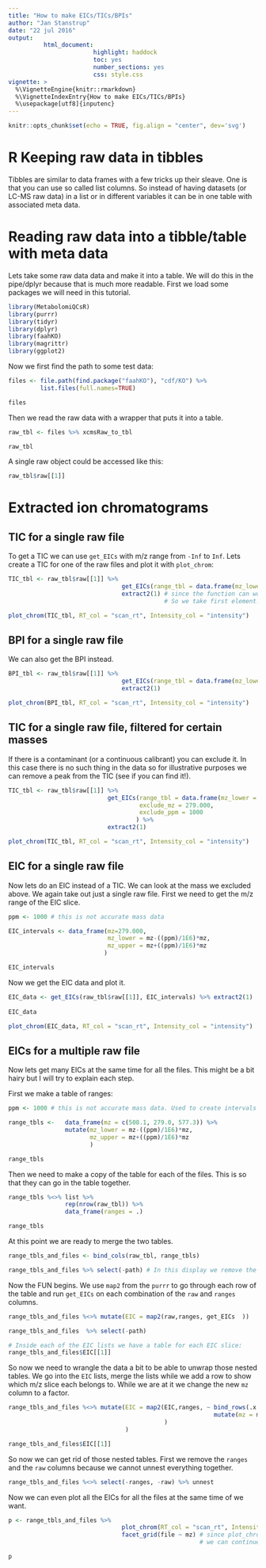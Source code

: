 ```yaml
---
title: "How to make EICs/TICs/BPIs"
author: "Jan Stanstrup"
date: "22 jul 2016"
output:
          html_document:
                        highlight: haddock
                        toc: yes
                        number_sections: yes
                        css: style.css
vignette: >
  %\VignetteEngine{knitr::rmarkdown}
  %\VignetteIndexEntry{How to make EICs/TICs/BPIs}
  %\usepackage[utf8]{inputenc}
---
```


```r
knitr::opts_chunk$set(echo = TRUE, fig.align = "center", dev='svg')
```

# R Keeping raw data in tibbles

Tibbles are similar to data frames with a few tricks up their sleave. One is that you can use so called list columns.
So instead of having datasets (or LC-MS raw data) in a list or in different variables it can be in one table with associated meta data.

# Reading raw data into a tibble/table with meta data

Lets take some raw data data and make it into a table. We will do this in the pipe/dplyr because that is much more readable.
First we load some packages we will need in this tutorial.

```r
library(MetabolomiQCsR)
library(purrr)
library(tidyr)
library(dplyr)
library(faahKO)
library(magrittr)
library(ggplot2)
```


Now we first find the path to some test data:

```r
files <- file.path(find.package("faahKO"), "cdf/KO") %>% 
         list.files(full.names=TRUE)

files
```

Then we read the raw data with a wrapper that puts it into a table.
```r
raw_tbl <- files %>% xcmsRaw_to_tbl

raw_tbl
```

A single raw object could be accessed like this:
```r
raw_tbl$raw[[1]]
```

# Extracted ion chromatograms
## TIC for a single raw file

To get a TIC we can use `get_EICs` with m/z range from `-Inf` to `Inf`.
Lets create a TIC for one of the raw files and plot it with `plot_chrom`:

```r
TIC_tbl <- raw_tbl$raw[[1]] %>% 
                                get_EICs(range_tbl = data.frame(mz_lower = -Inf,mz_upper = Inf)) %>% 
                                extract2(1) # since the function can work on multiple ranges we get a list. 
                                            # So we take first element.

plot_chrom(TIC_tbl, RT_col = "scan_rt", Intensity_col = "intensity")
```


## BPI for a single raw file

We can also get the BPI instead.

```r
BPI_tbl <- raw_tbl$raw[[1]] %>% 
                                get_EICs(range_tbl = data.frame(mz_lower = -Inf,mz_upper = Inf, BPI = TRUE)) %>% 
                                extract2(1)

plot_chrom(BPI_tbl, RT_col = "scan_rt", Intensity_col = "intensity")
```


## TIC for a single raw file, filtered for certain masses

If there is a contaminant (or a continuous calibrant) you can exclude it.
In this case there is no such thing in the data so for illustrative purposes we can remove a peak from the TIC (see if you can find it!).

```r
TIC_tbl <- raw_tbl$raw[[1]] %>% 
                            get_EICs(range_tbl = data.frame(mz_lower = -Inf, mz_upper = Inf), 
                                     exclude_mz = 279.000, 
                                     exclude_ppm = 1000
                                    ) %>% 
                            extract2(1)

plot_chrom(TIC_tbl, RT_col = "scan_rt", Intensity_col = "intensity")
```


## EIC for a single raw file

Now lets do an EIC instead of a TIC. We can look at the mass we excluded above.
We again take out just a single raw file.
First we need to get the m/z range of the EIC slice.

```r
ppm <- 1000 # this is not accurate mass data

EIC_intervals <- data_frame(mz=279.000, 
                            mz_lower = mz-((ppm)/1E6)*mz, 
                            mz_upper = mz+((ppm)/1E6)*mz
                           ) 

EIC_intervals
```

Now we get the EIC data and plot it.
```r
EIC_data <- get_EICs(raw_tbl$raw[[1]], EIC_intervals) %>% extract2(1)
    
EIC_data

plot_chrom(EIC_data, RT_col = "scan_rt", Intensity_col = "intensity")
```




## EICs for a multiple raw file
Now lets get many EICs at the same time for all the files.
This might be a bit hairy but I will try to explain each step.

First we make a table of ranges:

```r
ppm <- 1000 # this is not accurate mass data. Used to create intervals below.

range_tbls <-   data_frame(mz = c(508.1, 279.0, 577.3)) %>% 
                mutate(mz_lower = mz-((ppm)/1E6)*mz, 
                       mz_upper = mz+((ppm)/1E6)*mz
                       )

range_tbls
```


Then we need to make a copy of the table for each of the files.
This is so that they can go in the table together.
```r
range_tbls %<>% list %>% 
                rep(nrow(raw_tbl)) %>% 
                data_frame(ranges = .)

range_tbls
```


At this point we are ready to merge the two tables.
```r
range_tbls_and_files <- bind_cols(raw_tbl, range_tbls)

range_tbls_and_files %>% select(-path) # In this display we remove the path column just to better show the relevant data.
```


Now the FUN begins.
We use `map2` from the `purrr` to go through each row of the table and run `get_EICs` on each combination of the `raw` and `ranges` columns.

```r
range_tbls_and_files %<>% mutate(EIC = map2(raw,ranges, get_EICs  ))

range_tbls_and_files  %>% select(-path)

# Inside each of the EIC lists we have a table for each EIC slice:
range_tbls_and_files$EIC[[1]]
```


So now we need to wrangle the data a bit to be able to unwrap those nested tables.
We go into the `EIC` lists, merge the lists while we add a row to show which m/z slice each belongs to.
While we are at it we change the new `mz` column to a factor.
```r
range_tbls_and_files %<>% mutate(EIC = map2(EIC,ranges, ~ bind_rows(.x %>% setNames(.y$mz), .id = "mz") %>% 
                                                          mutate(mz = mz %>% as.numeric %>% as.factor) 
                                            )
                                 )

range_tbls_and_files$EIC[[1]]
```


So now we can get rid of those nested tables.
First we remove the `ranges` and the `raw` columns because we cannot unnest everything together.
```r
range_tbls_and_files %<>% select(-ranges, -raw) %>% unnest
```


Now we can even plot all the EICs for all the files at the same time of we want.

```r

p <- range_tbls_and_files %>% 
                                plot_chrom(RT_col = "scan_rt", Intensity_col = "intensity") +
                                facet_grid(file ~ mz) # since plot_chrom gives a ggplot2 object 
                                                      # we can continue manipulating it.

p
```
